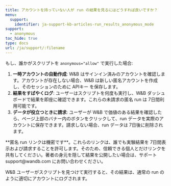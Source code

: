 ---
title: アカウントを持っていない人が run の結果を見るにはどうすれば良いですか？
menu:
  support:
    identifier: ja-support-kb-articles-run_results_anonymous_mode
support:
  - anonymous
toc_hide: true
type: docs
url: /ja/support/:filename
---
もし、誰かがスクリプトを `anonymous="allow"` で実行した場合:

1. **一時アカウントの自動作成**: W&B はサインイン済みのアカウントを確認します。アカウントが存在しない場合、W&B は新しい匿名アカウントを作成し、そのセッションのために APIキー を保存します。
2. **結果をすばやくログ**: ユーザーはスクリプトを何度も実行し、W&B ダッシュボードで結果を即座に確認できます。これらの未請求の匿名 run は 7日間利用可能です。
3. **データが役立つときに請求**: ユーザーが W&B で価値のある結果を確認したら、ページ上部のバナー内のボタンをクリックして、run データを実際のアカウントに保存できます。請求しない場合、run データは 7日後に削除されます。

<Warning>
**匿名 run リンクは機密です**。これらのリンクは、誰でも実験結果を 7日間表示および請求することを許可します。そのため、信頼できる個人とだけリンクを共有してください。著者の身元を隠して結果を公開したい場合は、サポート support@wandb.com にお問い合わせください。
</Warning>

W&B ユーザーがスクリプトを見つけて実行すると、その結果は、通常の run のように適切にアカウントにログされます。